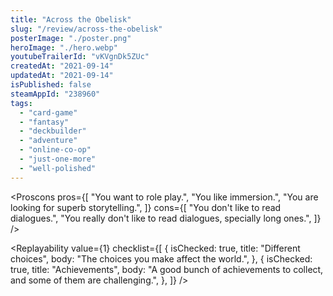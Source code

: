 ```yaml
---
title: "Across the Obelisk"
slug: "/review/across-the-obelisk"
posterImage: "./poster.png"
heroImage: "./hero.webp"
youtubeTrailerId: "vKVgnDk5ZUc"
createdAt: "2021-09-14"
updatedAt: "2021-09-14"
isPublished: false
steamAppId: "238960"
tags:
  - "card-game"
  - "fantasy"
  - "deckbuilder"
  - "adventure"
  - "online-co-op"
  - "just-one-more"
  - "well-polished"
---
```


<Proscons
  pros={[
    "You want to role play.",
    "You like immersion.",
    "You are looking for superb storytelling.",
  ]}
  cons={[
    "You don't like to read dialogues.",
    "You really don't like to read dialogues, specially long ones.",
  ]}
/>

<Section className="mt-10" title="Worth mentioning...">
  <List
    className="mt-5"
    items={[
      {
        mood: "kudos",
        content: "Voice acting, graphics and visuals are top notch.",
      },
      {
        mood: "negative",
        content: "Annoying and frequent loading screens, even with an SSD.",
      },
      {
        mood: "negative",
        content: "The game can be quite linear for an RPG.",
      },
    ]}
  />
</Section>

<Replayability
  value={1}
  checklist={[
    {
      isChecked: true,
      title: "Different choices",
      body: "The choices you make affect the world.",
    },
    {
      isChecked: true,
      title: "Achievements",
      body: "A good bunch of achievements to collect, and some of them are challenging.",
    },
  ]}
/>
